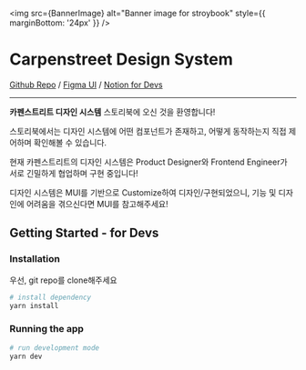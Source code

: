 
<img src={BannerImage} alt="Banner image for stroybook" style={{ marginBottom: '24px' }} />

# Carpenstreet Design System

[Github Repo](https://github.com/carpenstreet/carpenstreet-design-system) / [Figma UI](<https://www.figma.com/file/qfL0NXrfMVNIlBszjy8T8z/ACON-Design-System-(%EA%B3%B5%EC%82%AC%EC%A4%91)?type=design&node-id=3094-7458&mode=design&t=FsttCytOZBrFjhU4-0>) / [Notion for Devs](https://www.notion.so/acon3d/ed8845021291449684fa47da8c711fa1?pvs=4)

---

**카펜스트리트 디자인 시스템** 스토리북에 오신 것을 환영합니다!

스토리북에서는 디자인 시스템에 어떤 컴포넌트가 존재하고, 어떻게 동작하는지 직접 제어하며 확인해볼 수 있습니다.

현재 카펜스트리트의 디자인 시스템은 Product Designer와 Frontend Engineer가 서로 긴밀하게 협업하며 구현 중입니다!

디자인 시스템은 MUI를 기반으로 Customize하여 디자인/구현되었으니, 기능 및 디자인에 어려움을 겪으신다면 MUI를 참고해주세요!

## Getting Started - for Devs

### Installation

우선, git repo를 clone해주세요

```bash
# install dependency
yarn install
```

### Running the app

```bash
# run development mode
yarn dev
```
